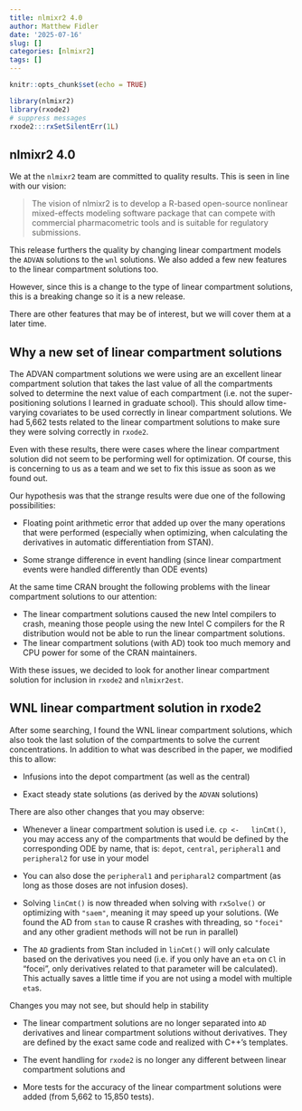 ```yaml
---
title: nlmixr2 4.0
author: Matthew Fidler
date: '2025-07-16'
slug: []
categories: [nlmixr2]
tags: []
---
```


```r
knitr::opts_chunk$set(echo = TRUE)

library(nlmixr2)
library(rxode2)
# suppress messages
rxode2:::rxSetSilentErr(1L)
```
## nlmixr2 4.0

We at the `nlmixr2` team are committed to quality results.  This is
seen in line with our vision:

> The vision of nlmixr2 is to develop a R-based open-source nonlinear
> mixed-effects modeling software package that can compete with
> commercial pharmacometric tools and is suitable for regulatory
> submissions.

This release furthers the quality by changing linear compartment
models the `ADVAN` solutions to the `wnl` solutions.  We also added a
few new features to the linear compartment solutions too.

However, since this is a change to the type of linear compartment
solutions, this is a breaking change so it is a new release.

There are other features that may be of interest, but we will cover
them at a later time.

## Why a new set of linear compartment solutions

The ADVAN compartment solutions we were using are an excellent linear
compartment solution that takes the last value of all the compartments
solved to determine the next value of each compartment (i.e. not the
super-positioning solutions I learned in graduate school).  This
should allow time-varying covariates to be used correctly in linear
compartment solutions. We had 5,662 tests related to the linear
compartment solutions to make sure they were solving correctly in
`rxode2`.

Even with these results, there were cases where the linear compartment
solution did not seem to be performing well for optimization.  Of
course, this is concerning to us as a team and we set to fix this issue
as soon as we found out.

Our hypothesis was that the strange results were due one of the
following possibilities:

- Floating point arithmetic error that added up over the many
  operations that were performed (especially when optimizing, when
  calculating the derivatives in automatic differentiation from STAN).

- Some strange difference in event handling (since linear compartment
  events were handled differently than ODE events)

At the same time CRAN brought the following problems with the linear
compartment solutions to our attention:

 - The linear compartment solutions caused the new Intel compilers to
   crash, meaning those people using the new Intel C compilers for the
   R distribution would not be able to run the linear compartment
   solutions.
 - The linear compartment solutions (with AD) took too much memory and
   CPU power for some of the CRAN maintainers.

With these issues, we decided to look for another linear compartment
solution for inclusion in `rxode2` and `nlmixr2est`.

## WNL linear compartment solution in rxode2

After some searching, I found the WNL linear compartment solutions,
which also took the last solution of the compartments to solve the
current concentrations.  In addition to what was described in the
paper, we modified this to allow:

- Infusions into the depot compartment (as well as the central)

- Exact steady state solutions (as derived by the `ADVAN` solutions)

There are also other changes that you may observe:

- Whenever a linear compartment solution is used i.e. `cp <-
  linCmt()`, you may access any of the compartments that would be
  defined by the corresponding ODE by name, that is: `depot`,
  `central`, `peripheral1` and `peripheral2` for use in your model

- You can also dose the `peripheral1` and `peripharal2` compartment
  (as long as those doses are not infusion doses).

- Solving `linCmt()` is now threaded when solving with `rxSolve()` or
  optimizing with `"saem"`, meaning it may speed up your
  solutions. (We found the AD from `stan` to cause R crashes with
  threading, so `"focei"` and any other gradient methods will not be
  run in parallel)

- The `AD` gradients from Stan included in `linCmt()` will only
  calculate based on the derivatives you need (i.e. if you only have
  an `eta` on `Cl` in "focei", only derivatives related to that
  parameter will be calculated).  This actually saves a little time if
  you are not using a model with multiple `eta`s.


Changes you may not see, but should help in stability

- The linear compartment solutions are no longer separated into `AD`
  derivatives and linear compartment solutions without
  derivatives. They are defined by the exact same code and realized
  with C++'s templates.

- The event handling for `rxode2` is no longer any different between
  linear compartment solutions and

- More tests for the accuracy of the linear compartment solutions were
  added (from 5,662 to 15,850 tests).
